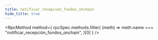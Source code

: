 ```yaml
---
title: notificar_recepción_fondos_onchain
hide_title: true
---
```



<RpcMethod
  method={
    rpcSpec.methods.filter(
      (meth) => meth.name === "notificar_recepción_fondos_onchain",
    )[0]
  }
/>
